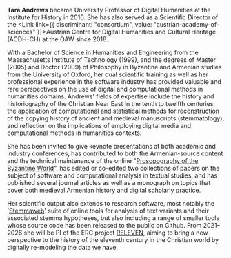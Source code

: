 **Tara Andrews** became University Professor of Digital Humanities at the Institute for History in 2016. She has also served as a Scientific Director of the <Link link={{ discriminant: "consortium", value: "austrian-academy-of-sciences" }}>Austrian Centre for Digital Humanities and Cultural Heritage</Link> (ACDH-CH) at the ÖAW since 2018.

With a Bachelor of Science in Humanities and Engineering from the Massachusetts Institute of Technology (1999), and the degrees of Master (2005) and Doctor (2009) of Philosophy in Byzantine and Armenian studies from the University of Oxford, her dual scientific training as well as her professional experience in the software industry has provided valuable and rare perspectives on the use of digital and computational methods in humanities domains. Andrews' fields of expertise include the history and historiography of the Christian Near East in the tenth to twelfth centuries, the application of computational and statistical methods for reconstruction of the copying history of ancient and medieval manuscripts (stemmatology), and reflection on the implications of employing digital media and computational methods in humanities contexts.

She has been invited to give keynote presentations at both academic and industry conferences, has contributed to both the Armenian-source content and the technical maintenance of the online "[Prosopography of the Byzantine World](https://pbw2016.kdl.kcl.ac.uk/browse/)", has edited or co-edited two collections of papers on the subject of software and computational analysis in textual studies, and has published several journal articles as well as a monograph on topics that cover both medieval Armenian history and digital scholarly practice.

Her scientific output also extends to research software, most notably the '[Stemmaweb](https://stemmaweb.net/)' suite of online tools for analysis of text variants and their associated stemma hypotheses, but also including a range of smaller tools whose source code has been released to the public on Github. From 2021–2026 she will be PI of the ERC project [RELEVEN](https://releven.univie.ac.at/), aiming to bring a new perspective to the history of the eleventh century in the Christian world by digitally re-modeling the data we have.
